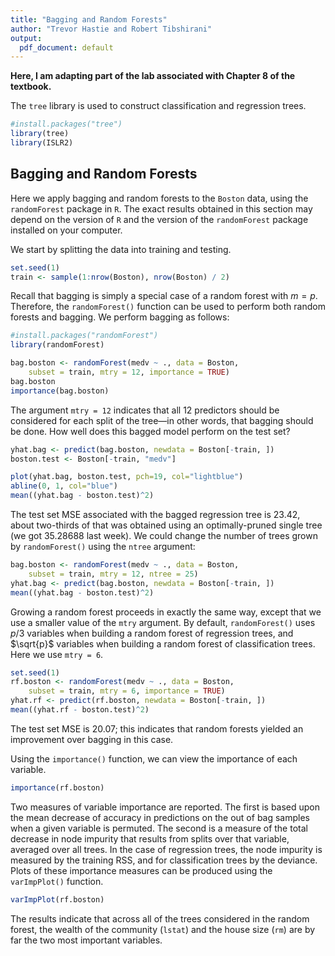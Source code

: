 ```yaml
---
title: "Bagging and Random Forests"
author: "Trevor Hastie and Robert Tibshirani"
output:
  pdf_document: default
---
```


**Here, I am adapting part of the lab associated with Chapter 8 of the textbook.** 

The `tree` library is used to construct classification and regression trees.

```r
#install.packages("tree")
library(tree)
library(ISLR2)
```

## Bagging and Random Forests
Here we apply bagging and random forests to the `Boston` data, using the `randomForest` package in `R`. The exact results obtained in this section may depend on the version of `R` and the version of the `randomForest` package installed on your computer.

We start by splitting the data into training and testing. 

```r
set.seed(1)
train <- sample(1:nrow(Boston), nrow(Boston) / 2)
```

Recall that bagging is simply a special case of a random forest with
$m=p$. Therefore, the
`randomForest()` function can be used to perform both random forests and bagging.
We perform bagging as follows:

```r
#install.packages("randomForest")
library(randomForest)

bag.boston <- randomForest(medv ~ ., data = Boston,
    subset = train, mtry = 12, importance = TRUE)
bag.boston
importance(bag.boston)
```

The argument `mtry = 12` indicates that all $12$ predictors should be considered for each split of the tree---in other words, that bagging should be done.
How well does this bagged model perform on the test set?

```r
yhat.bag <- predict(bag.boston, newdata = Boston[-train, ])
boston.test <- Boston[-train, "medv"]

plot(yhat.bag, boston.test, pch=19, col="lightblue")
abline(0, 1, col="blue")
mean((yhat.bag - boston.test)^2)
```

The test set MSE associated with the bagged regression tree is $23.42$, about two-thirds of that was obtained using an optimally-pruned single tree (we got $35.28688$ last week).
We could change the number of trees grown by `randomForest()` using the `ntree` argument:

```r
bag.boston <- randomForest(medv ~ ., data = Boston,
    subset = train, mtry = 12, ntree = 25)
yhat.bag <- predict(bag.boston, newdata = Boston[-train, ])
mean((yhat.bag - boston.test)^2)
```


Growing a random forest proceeds in exactly the same way, except that we use a smaller value of the `mtry` argument. By default, `randomForest()` uses $p/3$ variables when building a random forest of regression trees, and $\sqrt{p}$ variables when building a random forest of classification trees. Here we use `mtry = 6`.

```r
set.seed(1)
rf.boston <- randomForest(medv ~ ., data = Boston,
    subset = train, mtry = 6, importance = TRUE)
yhat.rf <- predict(rf.boston, newdata = Boston[-train, ])
mean((yhat.rf - boston.test)^2)
```

The test set MSE is $20.07$; this indicates that random forests yielded an improvement over bagging in this case.

Using the `importance()` function, we can view the importance of each variable.

```r
importance(rf.boston)
```

Two measures of variable importance are reported. The first is based upon the mean decrease of accuracy in predictions on the out of bag samples when a given variable is permuted. The second is a measure of the total decrease in node impurity that results from splits over that variable, averaged over all trees. In the case of regression trees, the node impurity is measured by the training RSS, and for classification trees by the deviance. Plots of these importance measures can be produced using the `varImpPlot()` function.

```r
varImpPlot(rf.boston)
```

The results indicate that across all of the trees considered in the random forest, the wealth of the community (`lstat`) and the house size (`rm`) are by far the two most important variables.
